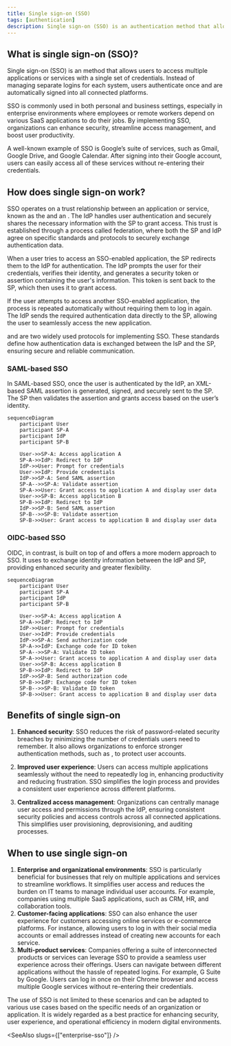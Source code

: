 ```yaml
---
title: Single sign-on (SSO)
tags: [authentication]
description: Single sign-on (SSO) is an authentication method that allows users to access multiple systems with a single set of credentials. As a key component of identity and access management (IAM) systems, SSO is widely used in modern cloud-based applications and services, simplifying user access and enhancing security.
---
```


## What is single sign-on (SSO)?

Single sign-on (SSO) is an <Ref slug="authentication" /> method that allows users to access multiple applications or services with a single set of credentials. Instead of managing separate logins for each system, users authenticate once and are automatically signed into all connected platforms.

SSO is commonly used in both personal and business settings, especially in enterprise environments where employees or remote workers depend on various SaaS applications to do their jobs. By implementing SSO, organizations can enhance security, streamline access management, and boost user productivity.

A well-known example of SSO is Google’s suite of services, such as Gmail, Google Drive, and Google Calendar. After signing into their Google account, users can easily access all of these services without re-entering their credentials.

## How does single sign-on work?

SSO operates on a trust relationship between an application or service, known as the <Ref slug="service-provider" /> and an <Ref slug="identity-provider" />. The IdP handles user authentication and securely shares the necessary information with the SP to grant access. This trust is established through a process called federation, where both the SP and IdP agree on specific standards and protocols to securely exchange authentication data.

When a user tries to access an SSO-enabled application, the SP redirects them to the IdP for authentication. The IdP prompts the user for their credentials, verifies their identity, and generates a security token or assertion containing the user's information. This token is sent back to the SP, which then uses it to grant access.

If the user attempts to access another SSO-enabled application, the process is repeated automatically without requiring them to log in again. The IdP sends the required authentication data directly to the SP, allowing the user to seamlessly access the new application.

<Ref slug="saml" /> and <Ref slug="openid-connect" /> are two widely used protocols for implementing SSO. These standards define how authentication data is exchanged between the IsP and the SP, ensuring secure and reliable communication.

### SAML-based SSO

In SAML-based SSO, once the user is authenticated by the IdP, an XML-based SAML assertion is generated, signed, and securely sent to the SP. The SP then validates the assertion and grants access based on the user’s identity.

```mermaid
sequenceDiagram
    participant User
    participant SP-A
    participant IdP
    participant SP-B

    User->>SP-A: Access application A
    SP-A->>IdP: Redirect to IdP
    IdP->>User: Prompt for credentials
    User->>IdP: Provide credentials
    IdP->>SP-A: Send SAML assertion
    SP-A-->>SP-A: Validate assertion
    SP-A->>User: Grant access to application A and display user data
    User->>SP-B: Access application B
    SP-B->>IdP: Redirect to IdP
    IdP->>SP-B: Send SAML assertion
    SP-B-->>SP-B: Validate assertion
    SP-B->>User: Grant access to application B and display user data
```

### OIDC-based SSO

OIDC, in contrast, is built on top of <Ref slug="oauth-2.0" /> and offers a more modern approach to SSO. It uses <Ref slug="jwt" /> to exchange identity information between the IdP and SP, providing enhanced security and greater flexibility.

```mermaid
sequenceDiagram
    participant User
    participant SP-A
    participant IdP
    participant SP-B

    User->>SP-A: Access application A
    SP-A->>IdP: Redirect to IdP
    IdP->>User: Prompt for credentials
    User->>IdP: Provide credentials
    IdP->>SP-A: Send authorization code
    SP-A->>IdP: Exchange code for ID token
    SP-A-->>SP-A: Validate ID token
    SP-A->>User: Grant access to application A and display user data
    User->>SP-B: Access application B
    SP-B->>IdP: Redirect to IdP
    IdP->>SP-B: Send authorization code
    SP-B->>IdP: Exchange code for ID token
    SP-B-->>SP-B: Validate ID token
    SP-B->>User: Grant access to application B and display user data
```

## Benefits of single sign-on

1. **Enhanced security**: SSO reduces the risk of password-related security breaches by minimizing the number of credentials users need to remember. It also allows organizations to enforce stronger authentication methods, such as <Ref slug="mfa" />, to protect user accounts.

2. **Improved user experience**: Users can access multiple applications seamlessly without the need to repeatedly log in, enhancing productivity and reducing frustration. SSO simplifies the login process and provides a consistent user experience across different platforms.

3. **Centralized access management**: Organizations can centrally manage user access and permissions through the IdP, ensuring consistent security policies and access controls across all connected applications. This simplifies user provisioning, deprovisioning, and auditing processes.

## When to use single sign-on

1. **Enterprise and organizational environments**: SSO is particularly beneficial for businesses that rely on multiple applications and services to streamline workflows. It simplifies user access and reduces the burden on IT teams to manage individual user accounts. For example, companies using multiple SaaS applications, such as CRM, HR, and collaboration tools.
2. **Customer-facing applications**: SSO can also enhance the user experience for customers accessing online services or e-commerce platforms. For instance, allowing users to log in with their social media accounts or email addresses instead of creating new accounts for each service.
3. **Multi-product services**: Companies offering a suite of interconnected products or services can leverage SSO to provide a seamless user experience across their offerings. Users can navigate between different applications without the hassle of repeated logins. For example, G Suite by Google. Users can log in once on their Chrome browser and access multiple Google services without re-entering their credentials.

The use of SSO is not limited to these scenarios and can be adapted to various use cases based on the specific needs of an organization or application. It is widely regarded as a best practice for enhancing security, user experience, and operational efficiency in modern digital environments.

<SeeAlso slugs={["enterprise-sso"]} />
